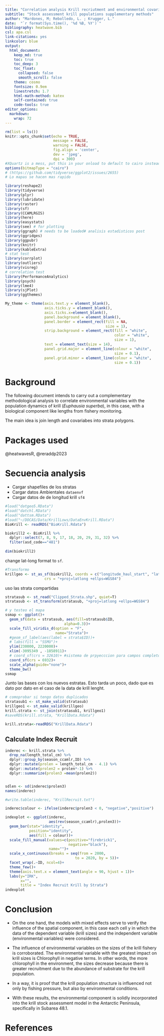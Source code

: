 ```yaml
---
title: "Correlation analysis Krill recriutment and environmental covariables"
subtitle: "Stock assessment krill populations supplementary methods"
author: "Mardones, M; Rebolledo, L. ; Krugger, L."
date:  "`r format(Sys.time(), '%d %B, %Y')`"
bibliography: heatwave.bib
csl: apa.csl
link-citations: yes
linkcolor: blue
output:
  html_document:
    keep_md: true
    toc: true
    toc_deep: 3
    toc_float:
      collapsed: false
      smooth_scroll: false
    theme: cosmo
    fontsize: 0.9em
    linestretch: 1.7
    html-math-method: katex
    self-contained: true
    code-tools: true
editor_options: 
  markdown: 
    wrap: 72
---
```


```r
rm(list = ls())
knitr::opts_chunk$set(echo = TRUE,
                      message = FALSE,
                      warning = FALSE,
                      fig.align = 'center',
                      dev = 'jpeg',
                      dpi = 300)
#XQuartz is a mess, put this in your onload to default to cairo instead
options(bitmapType = "cairo") 
# (https://github.com/tidyverse/ggplot2/issues/2655)
# Lo mapas se hacen mas rapido
```

```r
library(reshape2)
library(tidyverse)
library(plyr)
library(lubridate)
library(raster)
library(sf)
library(CCAMLRGIS)
library(here)
library(easystats)
library(see) # for plotting
library(ggraph) # needs to be loaded# analisis estadisticos post
library(ggridges)
library(ggpubr)
library(knitr)
library(kableExtra)
# stat test
library(corrplot)
library(outliers)
library(visreg)
# correlation test 
library(PerformanceAnalytics)
library(psych)
library(lme4)
library(sjPlot)
library(ggthemes)
```



```r
My_theme <- theme(axis.text.y = element_blank(),
                  axis.ticks.y = element_blank(),
                  axis.ticks.x=element_blank(),
                  panel.background = element_blank(),
                  panel.border = element_rect(fill = NA, 
                                              size = 1),
                  strip.background = element_rect(fill = "white", 
                                                  color = "white",
                                                  size = 1),
                  text = element_text(size = 14),
                  panel.grid.major = element_line(colour = "white",
                                                  size = 0.1),
                  panel.grid.minor = element_line(colour = "white",
                                                  size = 0.1))
```

# Background

The following document intends to carry out a complementary
methodological analysis to correlate environmental variables with the
population dynamics of krill (*Euphausia superba*), in this case, with a biological component like lengths from fishery monitoring.

The main idea is join length and covariabes into strata polygons.

# Packages used 

@heatwavesR, @reraddp2023

# Secuencia analysis

- Cargar shapefiles de los stratas
- Cargar datos Ambientales `dataenvf`
- Cargar datos de de longitud krill `sf4`

```r
#load("datgeo5.RData")
#load("datchl.RData")
#load("dattsm.RData")
#load("~/DOCAS/Data/KrillLows/DataEnvKrill.RData")
BioKrill <- readRDS("BioKrill.Rdata")
```


```r
biokrill2 <- BioKrill %>% 
  dplyr::select(7, 8, 9, 17, 18, 20, 29, 31, 32) %>% 
  filter(asd_code=="481") 
  
dim(biokrill2)
```


change lat-long format to `sf`.

```r
#Transformo
krillgeo <- st_as_sf(biokrill2, coords = c("longitude_haul_start", "latitude_haul_start"),  
                  crs = "+proj=latlong +ellps=WGS84")
```

uso las strata compartidas 
```r
stratasub <- st_read("Clipped_Strata.shp", quiet=T)
stratasub <- st_transform(stratasub, "+proj=latlong +ellps=WGS84")

```


```r
# y testeo el mapa
ssmap <- ggplot()+
  geom_sf(data = stratasub, aes(fill=stratasub$ID, 
                           alpha=0.3))+
  scale_fill_viridis_d(option = "F",
                       name="Strata")+
  #geom_sf_label(aes(label = strata$ID))+
  # labs(fill = "SSMU")+
  ylim(230000, 2220000)+
  xlim(-3095349 , -1858911)+
  # coord_sf(crs = 32610)+ #sistema de prpyecccion para campos completos
  coord_sf(crs = 6932)+
  scale_alpha(guide="none")+
  theme_bw()
ssmap
```
Junto las bases con los nuevos estratas. Esto tarda un poco, dado que es dato por dato en el caso de la data de krill lenght. 

```r

# comoprobar si tengo datos duplicados
stratasub1 <- st_make_valid(stratasub)
krillgeo1 <- st_make_valid(krillgeo)
krill.strata <- st_join(stratasub1, krillgeo1)
#saveRDS(krill.strata, "KrillData.Rdata")
```

```r
krill.strata<-readRDS("KrillData.Rdata") 
```

## Calculate Index Recruit

```r
inderec <- krill.strata %>% 
  drop_na(length_total_cm) %>% 
  dplyr::group_by(season_ccamlr,ID) %>% 
  dplyr::mutate(prolen = length_total_cm - 4.1) %>% 
  dplyr::mutate(prolen2 = prolen*-1) %>% 
  dplyr::summarize(prolen3 =mean(prolen2))


sdlen <- sd(inderec$prolen3)
names(inderec)

#write.table(inderec, "KrillRecruit.txt")
```


```r
inderec$colour <- ifelse(inderec$prolen3 < 0, "negative","positive")

indexplot <- ggplot(inderec,
                    aes(rev(season_ccamlr),prolen3))+
  geom_bar(stat="identity",
           position="identity",
           aes(fill = colour))+
  scale_fill_manual(values=c(positive="firebrick1",
                             negative="black"),
                    name="")+
  scale_x_continuous(breaks = seq(from = 2000, 
                                to = 2020, by = 5))+
  facet_wrap(.~ID, ncol=4)+
  theme_few()+
  theme(axis.text.x = element_text(angle = 90, hjust = 1))+
  labs(y="IRK",
       x="",
       title = "Index Recruit Krill by Strata")
indexplot
```




# Conclusion

-   On the one hand, the models with mixed effects serve to verify the
    influence of the spatial component, in this case each cell y in
    which the data of the dependent variable (krill sizes) and the
    independent variable (environmental variables) were considered.

-   The influence of environmental variables on the sizes of the krill
    fishery is corroborated. The environmental variable with the
    greatest impact on krill sizes is Chlorophyll in negative terms. In
    other words, the more chlorophyll in the environment, the sizes
    decrease because there is greater recruitment due to the abundance
    of substrate for the krill population.

-   In a way, it is proof that the krill population structure is
    influenced not only by fishing pressure, but also by environmental
    conditions.

-   With these results, the environmental component is solidly
    incorporated into the krill stock assessment model in the Antarctic
    Peninsula, specifically in Subarea 48.1.

# References




